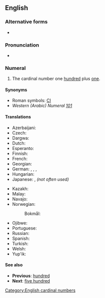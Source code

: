 ==English==
{{wikipedia}}
{{number box|en|101}}

===Alternative forms===
* {{l|en|one hundred and one}} {{qualifier|British format}} <!--This entry only exists to showcase the "and" difference between US and UK/Commonwealth, right? Shouldn't it go a little more in depth, explaining that "and" is acceptable in the US, but likely to cause confusion (since "and" usually implies a decimal point?)-->

===Pronunciation===
* {{rhymes|en|ʌn|s=4}}

===Numeral===
{{head|en|numeral}}

# The cardinal number one [[hundred]] plus [[one]].

====Synonyms====
* Roman symbols: [[CI]]
* ''Western (Arabic) Numeral'' ''[[101]]''

====Translations====
{{trans-top-also|101|one hundred and one}}
* Azerbaijani: {{t|az|yüz bir}}
* Czech: {{t|cs|sto jedna}}
* Dargwa: {{t|dar|даршлим ца}}
* Dutch: {{t+|nl|honderdeneen|f}}
* Esperanto: {{t|eo|cent kaj unu}}
* Finnish: {{t+|fi|satayksi}}
* French: {{t|fr|cent-et-un|m}}
* Georgian: {{t|ka|ას ერთი}}
* German: {{t+|de|hunderteins|f}}, {{t+|de|einhunderteins}}, {{t|de|hundertundeins}}, {{t|de|einhundertundeins}}
* Hungarian: {{t+|hu|százegy}}
* Japanese: {{t|ja|101|tr=hyakuichi}}, {{t|ja|百一|tr=hyakuichi}} ''(not often used)''
{{trans-mid}}
* Kazakh: {{t|kk|жүз бір|sc=Cyrl}}
* Malay: {{t|ms|seratus satu}}
* Navajo: {{t|nv|tʼááłáhádí neeznádiin tʼááłáʼí}}
* Norwegian:
*: Bokmål: {{t|nb|hundreogen}}
* Ojibwe: {{t|oj|ningodwaak ashi bezhig}}
* Portuguese: {{t|pt|[[cento]] [[e]] [[um]]|m}}
* Russian: {{t+|ru|сто оди́н}}
* Spanish: {{t|es|ciento uno}}
* Turkish: {{t|tr|yüz bir}}
* Welsh: {{t|cy|cant ag un}}
* Yup'ik: {{t|esu|yuinaat talliman atauciq}}
{{trans-bottom}}

====See also====
* '''Previous''': [[hundred]]
* '''Next''': [[five hundred]]

[[Category:English cardinal numbers]]